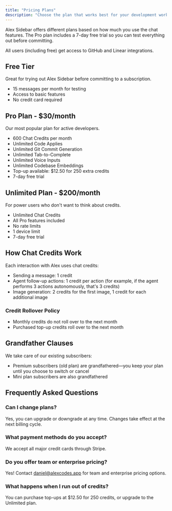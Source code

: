 ```yaml
---
title: "Pricing Plans"
description: "Choose the plan that works best for your development workflow"
---
```


Alex Sidebar offers different plans based on how much you use the chat features. The Pro plan includes a 7-day free trial so you can test everything out before committing.

All users (including free) get access to GitHub and Linear integrations.

## Free Tier

Great for trying out Alex Sidebar before committing to a subscription.

- 15 messages per month for testing
- Access to basic features
- No credit card required

## Pro Plan - $30/month

Our most popular plan for active developers.

- 600 Chat Credits per month
- Unlimited Code Applies
- Unlimited Git Commit Generation  
- Unlimited Tab-to-Complete  
- Unlimited Voice Inputs
- Unlimited Codebase Embeddings
- Top-up available: $12.50 for 250 extra credits
- 7-day free trial

## Unlimited Plan - $200/month

For power users who don't want to think about credits.

- Unlimited Chat Credits
- All Pro features included
- No rate limits
- 1 device limit
- 7-day free trial

## How Chat Credits Work

Each interaction with Alex uses chat credits:

- Sending a message: 1 credit
- Agent follow-up actions: 1 credit per action (for example, if the agent performs 3 actions autonomously, that's 3 credits)
- Image generation: 2 credits for the first image, 1 credit for each additional image

### Credit Rollover Policy
- Monthly credits do not roll over to the next month
- Purchased top-up credits roll over to the next month

## Grandfather Clauses

We take care of our existing subscribers:

- Premium subscribers (old plan) are grandfathered—you keep your plan until you choose to switch or cancel
- Mini plan subscribers are also grandfathered

## Frequently Asked Questions

### Can I change plans?
Yes, you can upgrade or downgrade at any time. Changes take effect at the next billing cycle.

### What payment methods do you accept?
We accept all major credit cards through Stripe.

### Do you offer team or enterprise pricing?
Yes! Contact daniel@alexcodes.app for team and enterprise pricing options.

### What happens when I run out of credits?
You can purchase top-ups at $12.50 for 250 credits, or upgrade to the Unlimited plan.